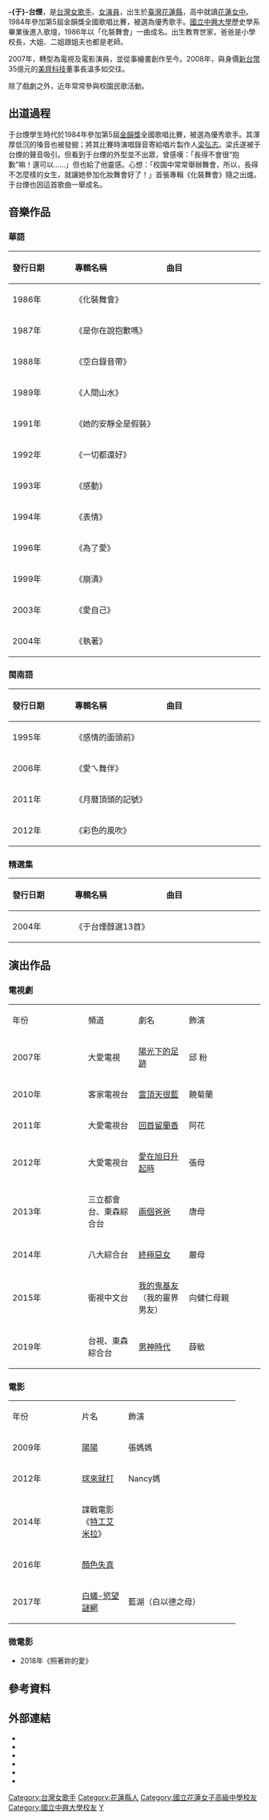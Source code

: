 {{Dablink|此人物姓“[[于姓|-{于}-]]”（发音：Yú<!-- 请参看《国语辞典》及《现代汉语词典》-->）而不是“[[於姓|-{於}-]]”。}}
{{NoteTA
|G1=姓氏
|T=于台煙
|1=于台煙
}}
{{藝人
| 姓名 = 于台煙
| 類型 = 女歌手
| 圖片 = Shelly Yu 20101029.jpg
| 圖片尺寸 = 
| 圖片簡介 = 
| 本名 = 林雪莉
| 羅馬拼音 = Yu Tai-Yan
| 英文名 = Shelly
| 綽號 =
| 其他藝名 = 
| 國籍 = {{ROC}}
| 民族 = 
| 籍貫 = 
| 出生日期 ={{birth date and age|1964|9|29}}
| 出生地點 = {{TWN}}[[花蓮縣|花蓮縣]]
| 逝世日期 =  
| 逝世地點 = 
| 職業 = [[演員|演員]]、[[歌手|歌手]]
| 語言 = [[國語|國語]]、[[閩南語|閩南語]]
| 教育程度 = [[花蓮女中|花蓮女中]]<br/>[[國立中興大學|國立中興大學]]歷史學系
| 音樂類型 = [[國語流行音樂|國語流行]]、[[台語流行音樂|台語流行]]
| 演奏樂器 = [[歌唱|歌唱]]
| 出身地 = {{TWN}}
| 出道作 = 化裝舞會
| 出道日期 = 1986年 
| 代表作 = 化裝舞會
| 活躍年代 = 1986-至今
| 唱片公司 = 
| 經紀公司 = 
| 網站 = 
| 獎項 = 
| IMDb = 5324888
}}

'''-{于}-台煙'''{{BD|1964年|9月29日|||Y于}}，是[[台灣|台灣]][[女歌手|女歌手]]、[[女演員|女演員]]，出生於[[臺灣|臺灣]][[花蓮縣|花蓮縣]]，高中就讀[[花蓮女中|花蓮女中]]。1984年參加第5屆金韻獎全國歌唱比賽，被選為優秀歌手。[[國立中興大學|國立中興大學]]歷史學系畢業後進入歌壇，1986年以「化裝舞會」一曲成名。出生教育世家，爸爸是小學校長，大姐、二姐跟姐夫也都是老師。

2007年，轉型為電視及電影演員，並從事繪畫創作至今。2008年，與身價[[新台幣|新台幣]]35億元的[[美齊科技|美齊科技]]董事長溫多如交往。

除了戲劇之外，近年常常參與校園民歌活動。

==出道過程==
于台煙學生時代於1984年參加第5屆[[金韻獎|金韻獎]]全國歌唱比賽，被選為優秀歌手。其渾厚低沉的嗓音也被發掘；將其比賽時演唱錄音寄給唱片製作人[[梁弘志|梁弘志]]。梁氏遂被于台煙的聲音吸引。但看到于台煙的外型並不出眾，曾感嘆：「長得不會很“抱歉”嘛！還可以......」但也給了他靈感。心想：「校園中常常舉辦舞會，所以，長得不怎麼樣的女生，就讓她參加化妝舞會好了！」首張專輯《化裝舞會》隨之出爐。于台煙也因這首歌曲一舉成名。

==音樂作品==

===華語===
{| class="wikitable"
!align="left" width="125px"| 發行日期
!align="left" width="200px"| 專輯名稱
!align="left" width="220px"| 曲目
|-
|align="left"| 1986年
|align="left"| 《化裝舞會》
|align="left"| {{hidden|曲目|
#化裝舞會
#我知道
#寂寞的開關
#那夜星星
#風中的回憶
#想你的夜
#包裹
#多雨的季節
#走出愛情
#錯不得
#風中的回憶(音樂)
}}
|-
|align="left"| 1987年
|align="left"|《是你在說抱歉嗎》
|align="left"| {{hidden|曲目|
#是你在說抱歉嗎（電影《飛越省港》主題曲）
#我想你不是真心愛我(vs梁弘志)（黃金劇場 再回到從前片尾曲[[中視|中視]]）
#除了寂寞
#月光酒
#輕輕的風別停止吹動
#了解而諒解
#之後
#從未曾忘記
#心裡
#合著淚沈沈睡去
}}
|-
|align="left"| 1988年
|align="left"|《空白錄音帶》
|align="left"| {{hidden|曲目|
#空白錄音帶
#極短篇
#櫥窗外的小孩 
#下班以後
#結婚證書
#寂寞的腳印
#小說的答案
#風車
#吉普賽的我
#淚滿成河
}}
|-
|align="left"| 1989年
|align="left"|《人間山水》 
|align="left"| {{hidden|曲目|
#人間山水
#不必說出來的
#用什麼感覺來寫你
#冷的記憶
#告訴我一個故事
#煙火
#我的心
#他的溫柔是我沒有的
#情人節的早晨
#並不很久以前
}}
|-
|align="left"| 1991年
|align="left"|《她的安靜全是假裝》
|align="left"| {{hidden|曲目|
#她的安靜全是假裝 
#讓我把心收回
#明天你會說愛我嗎 
#親密關係
#找路的人
#你的憂愁忘了帶走
#我想走近又想走遠
#找一個分手的理由
#誰應該與我相遇(vs眭澔平)
#不要說黎明
}}
|-
|align="left"| 1992年
|align="left"|《一切都還好》
|align="left"| {{hidden|曲目|
#淚滴 Lady
#一切都還好
#雖然這樣愛你
#被愛的女人
#簡單的歌
#牽阮的手(台語)
#輕輕說
#還有一個我
#全心全意愛一個人
#Everything is all right(音樂)
}}
|-
|align="left"| 1993年
|align="left"|《感動》
|align="left"| {{hidden|曲目|
#不懂
#何必問對與錯(vs薛忠銘)
#我情願（[[華視|華視]]《創作劇坊——千言萬語》主題曲）
#一生有幾次美麗
#親愛你從不說
#對愛情讓步
#愛多積成害
#只要你快樂
#把你想說的告訴我
#戀戀風塵
}}
|-
|align="left"| 1994年
|align="left"|《表情》
|align="left"| {{hidden|曲目|
#相思的種子
#心的表情
#街角的櫥窗
#靠岸
#用一生換一分
#不能忘情
#其實我已經在哭
#迷失在你眼中
#無言相依的纏綿
#親愛的寶貝
}}
|-
|align="left"| 1996年
|align="left"|《為了愛》 
|align="left"| {{hidden|曲目|
#我心裡痛
#煎熬
#機會
#愛過的痕跡
#再睡一次吧
#女人的哭女人的笑
#等愛的女人
#陌生
#我現在懂得愛
#單身
}}
|-
|align="left"| 1999年
|align="left"|《崩潰》 
|align="left"| {{hidden|曲目|
#崩潰
#愛如此徘徊(vs黃舒駿)
#想要
#寂寞標籤
#愛了不就該放
#點煙
#無愛
#騙自己
#沒有
#紅沙發的遊戲
}}
|-
|align="left"| 2003年
|align="left"|《愛自己》 
|align="left"| {{hidden|曲目|
#癡情痴愛(台語)
#貪求
#我的沉默
#鳥與樹
#擦身而過
#那年夏天
#小妹
#心情
#細雨
#包容
}}
|-
|align="left"| 2004年
|align="left"|《執著》
|align="left"| {{hidden|曲目|
#執著
#分手之前
#不要再說你愛我
#短暫的等待
#思念
#心情
#細雨
#包容
#溫柔(台語)
#愛情袂凍只是暫時(台語)
#執著(音樂)
#分手之前(音樂)
}}
|}

===閩南語===
{| class="wikitable"
!align="left" width="125px"| 發行日期
!align="left" width="200px"| 專輯名稱
!align="left" width="220px"| 曲目
|-
|align="left"| 1995年
|align="left"| 《感情的面頭前》 
|align="left"| {{hidden|曲目|
#心在落雪
#感情的面頭前
#最後的幸福 
#細細聲
#曇花
#茫茫阮的心
#無采 
#未凍來鬥陣一生
#冷風吹
#窗門半邊開
}}
|-
|align="left"| 2006年
|align="left"|《愛ㄟ舞伴》
|align="left"| {{hidden|曲目|
#愛ㄟ舞伴
#美麗的人生(vs王燦)
#咱的感情這呢軟
#落雨瞑
#異鄉情
#放下一切
#青春無塊回
#溫柔
#愛情袂凍只是暫時
#癡情痴愛
#愛ㄟ舞伴(音樂)
#美麗的人生(音樂)
}}
|-
|align="left"| 2011年
|align="left"|《月曆頂頭的記號》
|align="left"| {{hidden|曲目|
#月曆頂頭的記號
#落葉
#真愛過
#我薩到你
#過客
#煙火(國語)
#我嘸知
#失落的憨人
#一首感謝的歌
#阿母的手路菜
}}
|-
|align="left"| 2012年
|align="left"|《彩色的風吹》
|align="left"| {{hidden|曲目|
#彩色的風吹
#北風
#愛你不一定要得到你
#愛情的道理
#相逢的機會(vs陳茂豐)
#思情(vs陳茂豐)
#情深到來生
#甘有路可退(vs陳冠銘)
#那句話(vs陳冠銘)
#緣份
}}
|}

===精選集===
{| class="wikitable"
!align="left" width="125px"| 發行日期
!align="left" width="200px"| 專輯名稱
!align="left" width="220px"| 曲目
|-
|align="left"| 2004年
|align="left"| 《于台煙醇選13首》 
|align="left"| {{hidden|曲目|
#化妝舞會(變裝Party版)
#我情願
#想你的夜
#我想你不是真心愛我
#崩潰
#紅沙發的遊戲
#是你在說抱歉嗎？
#錯過你錯過愛
#牽阮的手
#空白錄音帶
#煎熬
#一切都還好
#城裡的月光
}}
|}

==演出作品==
=== 電視劇 ===
{| class="wikitable" width=60%
|- style="background:gainsboro; color:black" align="center"
| width=5%|年份
| width=20%|頻道
| width=20%|劇名 
| width=8%|飾演
|-
| 2007年||大愛電視||[[陽光下的足跡|陽光下的足跡]]|| 邱 粉
|-
| 2010年||客家電視台||[[雲頂天很藍|雲頂天很藍]]|| 饒菊蘭
|-
| 2011年||大愛電視台||[[回首留蘭香|回首留蘭香]]|| 阿花
|-
| 2012年||大愛電視台||[[愛在旭日升起時|愛在旭日升起時]]|| 張母
|-
| 2013年||三立都會台、東森綜合台||[[兩個爸爸|兩個爸爸]]|| 唐母
|-
| 2014年||八大綜合台||[[終極惡女|終極惡女]]|| 嚴母
|-
| 2015年||衛視中文台||[[我的鬼基友|我的鬼基友]]（我的靈界男友）|| 向健仁母親
|-
| 2019年||台視、東森綜合台||[[男神時代|男神時代]]|| 薛敏
|}

=== 電影 ===
{| class="wikitable" width=60%
|- style="background:gainsboro; color:black" align="center"
| width=5%|年份
| width=20%|片名 
| width=8%|飾演
|-
| 2009年||[[陽陽|陽陽]]|| 張媽媽
|-
| 2012年||[[球來就打|球來就打]]|| Nancy媽
|-
| 2014年||諜戰電影《[[特工艾米拉|特工艾米拉]]》||
|-
| 2016年||[[顏色失真|顏色失真]]|| 
|-
| 2017年||[[白蟻-慾望謎網|白蟻-慾望謎網]]||藍湖（白以德之母）
|}

=== 微電影 ===
*2018年《照著妳的愛》

==參考資料==
{{reflist}}

==外部連結==
*{{facebook|taiyan.yu}}
*{{imdb name|5324888}}
*{{hkmdb name|41614}}
*{{douban people}}
*{{Mtime people|1677098}}
*{{taiwancinema people|58611}}

{{DEFAULTSORT:Yu于}}
[[Category:台灣女歌手|Category:台灣女歌手]]
[[Category:花蓮縣人|Category:花蓮縣人]]
[[Category:國立花蓮女子高級中學校友|Category:國立花蓮女子高級中學校友]]
[[Category:國立中興大學校友|Category:國立中興大學校友]]
[[Category:林姓|Y]]